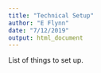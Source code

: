```yaml
---
title: "Technical Setup"
author: "E Flynn"
date: "7/12/2019"
output: html_document
---
```


List of things to set up.